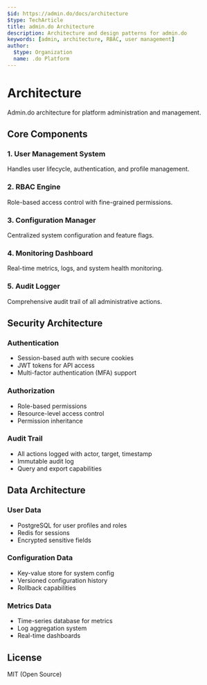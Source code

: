 ```yaml
---
$id: https://admin.do/docs/architecture
$type: TechArticle
title: admin.do Architecture
description: Architecture and design patterns for admin.do
keywords: [admin, architecture, RBAC, user management]
author:
  $type: Organization
  name: .do Platform
---
```


# Architecture

Admin.do architecture for platform administration and management.

## Core Components

### 1. User Management System

Handles user lifecycle, authentication, and profile management.

### 2. RBAC Engine

Role-based access control with fine-grained permissions.

### 3. Configuration Manager

Centralized system configuration and feature flags.

### 4. Monitoring Dashboard

Real-time metrics, logs, and system health monitoring.

### 5. Audit Logger

Comprehensive audit trail of all administrative actions.

## Security Architecture

### Authentication

- Session-based auth with secure cookies
- JWT tokens for API access
- Multi-factor authentication (MFA) support

### Authorization

- Role-based permissions
- Resource-level access control
- Permission inheritance

### Audit Trail

- All actions logged with actor, target, timestamp
- Immutable audit log
- Query and export capabilities

## Data Architecture

### User Data

- PostgreSQL for user profiles and roles
- Redis for sessions
- Encrypted sensitive fields

### Configuration Data

- Key-value store for system config
- Versioned configuration history
- Rollback capabilities

### Metrics Data

- Time-series database for metrics
- Log aggregation system
- Real-time dashboards

## License

MIT (Open Source)
